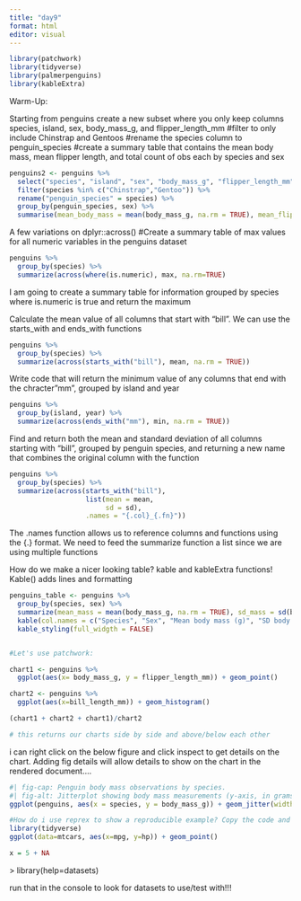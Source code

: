 ```yaml
---
title: "day9"
format: html
editor: visual
---
```


```r
library(patchwork)
library(tidyverse)
library(palmerpenguins)
library(kableExtra)
```

Warm-Up:

Starting from penguins create a new subset where you only keep columns species, island, sex, body_mass_g, and flipper_length_mm #filter to only include Chinstrap and Gentoos #rename the species column to penguin_species #create a summary table that contains the mean body mass, mean flipper length, and total count of obs each by species and sex

```r
penguins2 <- penguins %>%
  select("species", "island", "sex", "body_mass_g", "flipper_length_mm") %>% 
  filter(species %in% c("Chinstrap","Gentoo")) %>% 
  rename("penguin_species" = species) %>% 
  group_by(penguin_species, sex) %>% 
  summarise(mean_body_mass = mean(body_mass_g, na.rm = TRUE), mean_flipper = mean(flipper_length_mm, na.rm = TRUE), count = n())
```

A few variations on dplyr::across() #Create a summary table of max values for all numeric variables in the penguins dataset

```r
penguins %>% 
  group_by(species) %>% 
  summarize(across(where(is.numeric), max, na.rm=TRUE)
```

I am going to create a summary table for information grouped by species where is.numeric is true and return the maximum

Calculate the mean value of all columns that start with "bill". We can use the starts_with and ends_with functions

```r
penguins %>% 
  group_by(species) %>% 
  summarize(across(starts_with("bill"), mean, na.rm = TRUE))
```

Write code that will return the minimum value of any columns that end with the chracter"mm", grouped by island and year

```r
penguins %>% 
  group_by(island, year) %>% 
  summarize(across(ends_with("mm"), min, na.rm = TRUE))
```

Find and return both the mean and standard deviation of all columns starting with "bill", grouped by penguin species, and returning a new name that combines the original column with the function

```r
penguins %>% 
  group_by(species) %>% 
  summarize(across(starts_with("bill"),
                   list(mean = mean, 
                        sd = sd),
                   .names = "{.col}_{.fn}"))
```

The .names function allows us to reference columns and functions using the {.} format. We need to feed the summarize function a list since we are using multiple functions

How do we make a nicer looking table? kable and kableExtra functions! Kable() adds lines and formatting

```r
penguins_table <- penguins %>% 
  group_by(species, sex) %>% 
  summarize(mean_mass = mean(body_mass_g, na.rm = TRUE), sd_mass = sd(body_mass_g, na.rm = TRUE)) %>% 
  kable(col.names = c("Species", "Sex", "Mean body mass (g)", "SD body mass (g)")) %>% 
  kable_styling(full_widgth = FALSE)


#Let's use patchwork:

chart1 <- penguins %>% 
  ggplot(aes(x= body_mass_g, y = flipper_length_mm)) + geom_point()

chart2 <- penguins %>% 
  ggplot(aes(x=bill_length_mm)) + geom_histogram()

(chart1 + chart2 + chart1)/chart2

# this returns our charts side by side and above/below each other
```

i can right click on the below figure and click inspect to get details on the chart. Adding fig details will allow details to show on the chart in the rendered document....

```r
#| fig-cap: Penguin body mass observations by species.
#| fig-alt: Jitterplot showing body mass measurements (y-axis, in grams) for three penguin species (Adelie, Chinstrap, and Gentoo on x-axis) observed near Palmer Archipelago, Antarctica. Adelie and Chinstraps have similar body mass distributions, with Gentoos noticeable larger than both.
ggplot(penguins, aes(x = species, y = body_mass_g)) + geom_jitter(width = .2, alpha = .5, color = "navy")
```

```r
#How do i use reprex to show a reproducible example? Copy the code and run "reprex()" in the console. This will create a version and keep it in the clipboard
library(tidyverse)
ggplot(data=mtcars, aes(x=mpg, y=hp)) + geom_point()

```

```r
x = 5 + NA
```

\> library(help=datasets)

run that in the console to look for datasets to use/test with!!!
